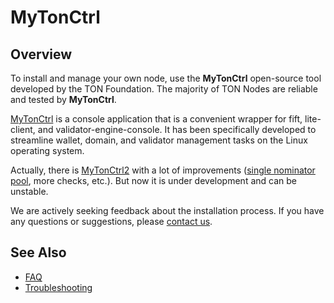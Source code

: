 # MyTonCtrl

## Overview

To install and manage your own node, use the **MyTonCtrl** open-source tool developed by the TON Foundation. The majority of TON Nodes are reliable and tested by **MyTonCtrl**.

[MyTonCtrl](https://github.com/ton-blockchain/mytonctrl) is a console application that is a convenient wrapper for fift, lite-client, and validator-engine-console. It has been specifically developed to streamline wallet, domain, and validator management tasks on the Linux operating system.

Actually, there is [MyTonCtrl2](https://github.com/ton-blockchain/mytonctrl/tree/mytonctrl2) with a lot of improvements ([single nominator pool](/participate/network-maintenance/single-nominator), more checks, etc.). But now it is under development and can be unstable.

We are actively seeking feedback about the installation process. If you have any questions or suggestions, please [contact us](https://t.me/Alexgton).




## See Also

* [FAQ](/participate/run-nodes/faq)
* [Troubleshooting](/participate/run-nodes/nodes-troubleshooting)